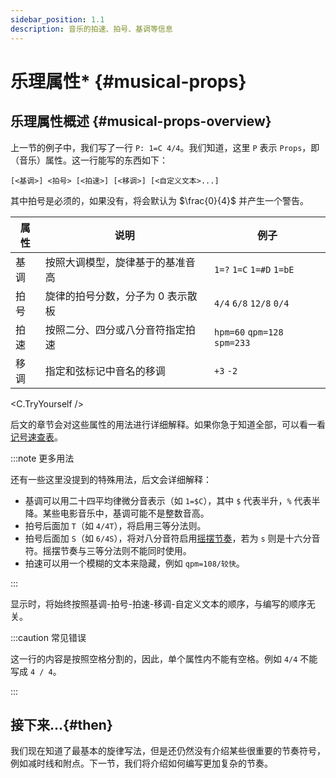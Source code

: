 ```yaml
---
sidebar_position: 1.1
description: 音乐的拍速、拍号、基调等信息
---
```


# 乐理属性* {#musical-props}

## 乐理属性概述 {#musical-props-overview}

上一节的例子中，我们写了一行 `P: 1=C 4/4`。我们知道，这里 `P` 表示 `Props`，即（音乐）属性。这一行能写的东西如下：

```plain
[<基调>] <拍号> [<拍速>] [<移调>] [<自定义文本>...]
```

其中拍号是必须的，如果没有，将会默认为 $\frac{0}{4}$ 并产生一个警告。

|属性|说明|例子|
|-|-|-|
|基调|按照大调模型，旋律基于的基准音高|`1=?` `1=C` `1=#D` `1=bE`|
|拍号|旋律的拍号分数，分子为 0 表示散板|`4/4` `6/8` `12/8` `0/4`|
|拍速|按照二分、四分或八分音符指定拍速|`hpm=60` `qpm=128` `spm=233`|
|移调|指定和弦标记中音名的移调|`+3` `-2`|

<C.TryYourself />

后文的章节会对这些属性的用法进行详细解释。如果你急于知道全部，可以看一看[记号速查表](/docs/reference/musical-props)。

:::note 更多用法

还有一些这里没提到的特殊用法，后文会详细解释：

- 基调可以用二十四平均律微分音表示（如 `1=$C`），其中 `$` 代表半升，`%` 代表半降。某些电影音乐中，基调可能不是整数音高。
- 拍号后面加 `T`（如 `4/4T`），将启用三等分法则。
- 拍号后面加 `S`（如 `6/4S`），将对八分音符启用[摇摆节奏](/docs/tutorial-basics/complicated-beats#swing)，若为 `s` 则是十六分音符。摇摆节奏与三等分法则不能同时使用。
- 拍速可以用一个模糊的文本来隐藏，例如 `qpm=108/较快`。

:::

显示时，将始终按照基调-拍号-拍速-移调-自定义文本的顺序，与编写的顺序无关。

:::caution 常见错误

这一行的内容是按照空格分割的，因此，单个属性内不能有空格。例如 `4/4` 不能写成 `4 / 4`。

:::

## 接下来...{#then}

我们现在知道了最基本的旋律写法，但是还仍然没有介绍某些很重要的节奏符号，例如减时线和附点。下一节，我们将介绍如何编写更加复杂的节奏。

